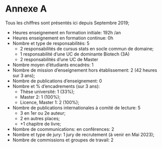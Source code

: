 # Annexe A {.unnumbered}

Tous les chiffres sont présentés ici depuis Septembre 2019;

- Heures enseignement en formation initiale: 192h /an
- Heures enseignement en formation continue: 0h
- Nombre et type de responsabilités: 5
    - 2 responsabilités de cursus stats en socle commun de domaine;
    - 1 responsabilité d'une UC de dominante Biotech (3A)
    - 2 responsabilités d'une UC de Master
- Nombre moyen d'étudiants encadrés: 1
- Nombre de mission d'enseignement hors établissement: 2 (42 heures sur 3 ans);
- Nombre de publications d'enseignement: 0
- Nombre et % d'encadrements (sur 3 ans):
    - Thèse université: 1 (33%);
    - Master 2: 1 (100%);
    - Licence, Master 1: 2 (100%);
- Nombre de publications internationales à comité de lecture: 5
    - 3 en 1er ou 2e auteur;
    - 2 en autres places;
    - +1 chapitre de livre;
- Nombre de coommunications: en conférences: 2
- Nombre et type de jury: 1 jury de recrutement (à venir en Mai 2023);
- Nombre de commissions et groupes de travail: 2
